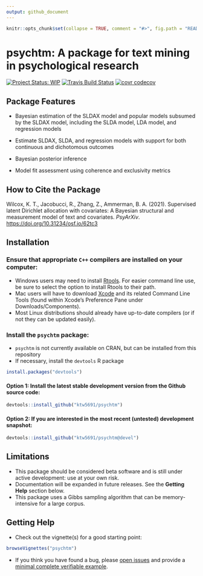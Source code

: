 ```yaml
---
output: github_document
---
```


<!-- README.md is generated from README.Rmd. Please edit that file -->

```r
knitr::opts_chunk$set(collapse = TRUE, comment = "#>", fig.path = "README-")
```

# psychtm: A package for text mining in psychological research

[![Project Status: WIP](https://www.repostatus.org/badges/latest/wip.svg)](https://www.repostatus.org/#wip) [![Travis Build Status](https://www.travis-ci.com/ktw5691/psychtm.svg?branch=master)](https://app.travis-ci.com/github/ktw5691/psychtm) [![covr codecov](https://app.codecov.io/gh/ktw5691/psychtm/branch/master/graph/badge.svg)](https://app.codecov.io/gh/ktw5691/psychtm)

## Package Features

-   Bayesian estimation of the SLDAX model and popular models subsumed by the SLDAX model, including the SLDA model, LDA model, and regression models

-   Estimate SLDAX, SLDA, and regression models with support for both continuous and dichotomous outcomes

-   Bayesian posterior inference

-   Model fit assessment using coherence and exclusivity metrics

## How to Cite the Package

Wilcox, K. T., Jacobucci, R., Zhang, Z., Ammerman, B. A. (2021). Supervised latent Dirichlet allocation with covariates: A Bayesian structural and measurement model of text and covariates. *PsyArXiv*. <https://doi.org/10.31234/osf.io/62tc3>

## Installation

### Ensure that appropriate `C++` compilers are installed on your computer:

-   Windows users may need to install [Rtools](https://CRAN.R-project.org/bin/windows/Rtools/). For easier command line use, be sure to select the option to install Rtools to their path.
-   Mac users will have to download [Xcode](https://apps.apple.com/ca/app/xcode/id497799835?mt=12) and its related Command Line Tools (found within Xcode's Preference Pane under Downloads/Components).
-   Most Linux distributions should already have up-to-date compilers (or if not they can be updated easily).

### Install the `psychtm` package:

-   `psychtm` is not currently available on CRAN, but can be installed from this repository
-   If necessary, install the `devtools` R package

```r
install.packages("devtools")
```

#### Option 1: Install the latest stable development version from the Github source code:

```r
devtools::install_github("ktw5691/psychtm")
```

#### Option 2: If you are interested in the most recent (untested) development snapshot:

```r
devtools::install_github("ktw5691/psychtm@devel")
```

## Limitations

-   This package should be considered beta software and is still under active development: use at your own risk.
-   Documentation will be expanded in future releases. See the **Getting Help** section below.
-   This package uses a Gibbs sampling algorithm that can be memory-intensive for a large corpus.

## Getting Help

-   Check out the vignette(s) for a good starting point:

```r
browseVignettes("psychtm")
```

-   If you think you have found a bug, please [open issues](https://github.com/ktw5691/psychtm/issues) and provide a [minimal complete verifiable example](https://stackoverflow.com/help/mcve).
